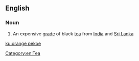 ==English==

===Noun===
{{wikipedia}}
{{en-noun}}

# An expensive [[grade]] of black [[tea]] from [[India]] and [[Sri Lanka]]

[[Category:en:Tea]]

[[ku:orange pekoe]]
